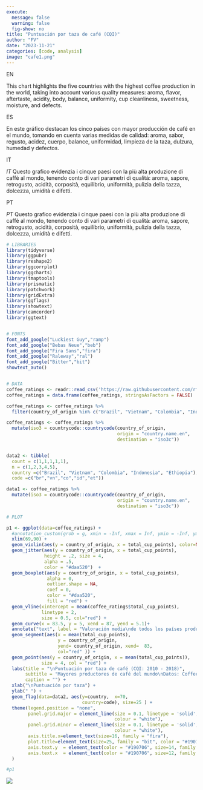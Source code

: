 ```yaml
---
execute:
  message: false
  warning: false
  fig-show: no
title: "Puntuación por taza de café (CQI)"
author: "FV"
date: "2023-11-21"
categories: [code, analysis]
image: "cafe1.png"
---
```



::: {.callout-important}
EN
::: 


 
This chart highlights the five countries with the highest coffee production in the world, taking into account various quality measures: aroma, flavor, aftertaste, acidity, body, balance, uniformity, cup cleanliness, sweetness, moisture, and defects.

::: {.callout-important}
ES
::: 

En este gráfico destacan los cinco países con mayor producción de café en el mundo, tomando en cuenta varias medidas de calidad: aroma, sabor, regusto, acidez, cuerpo, balance, uniformidad, limpieza de la taza, dulzura, humedad y defectos.

::: {.callout-important}
IT
::: 
*IT* Questo grafico evidenzia i cinque paesi con la più alta produzione di caffè al mondo, tenendo conto di vari parametri di qualità: aroma, sapore, retrogusto, acidità, corposità, equilibrio, uniformità, pulizia della tazza, dolcezza, umidità e difetti.

::: {.callout-important}
PT
::: 
*PT* Questo grafico evidenzia i cinque paesi con la più alta produzione di caffè al mondo, tenendo conto di vari parametri di qualità: aroma, sapore, retrogusto, acidità, corposità, equilibrio, uniformità, pulizia della tazza, dolcezza, umidità e difetti.

```r
# LIBRARIES
library(tidyverse)
library(ggpubr)
library(reshape2)
library(ggcorrplot)
library(ggcharts)
library(tmaptools)
library(prismatic)
library(patchwork)
library(gridExtra)
library(ggflags)
library(showtext)
library(camcorder)
library(ggtext)


# FONTS
font_add_google("Luckiest Guy","ramp")
font_add_google("Bebas Neue","beb")
font_add_google("Fira Sans","fira")
font_add_google("Raleway","ral")
font_add_google("Bitter","bit")
showtext_auto()


# DATA
coffee_ratings <- readr::read_csv('https://raw.githubusercontent.com/rfordatascience/tidytuesday/master/data/2020/2020-07-07/coffee_ratings.csv')
coffee_ratings = data.frame(coffee_ratings, stringsAsFactors = FALSE)

coffee_ratings <- coffee_ratings %>%
  filter(country_of_origin %in% c("Brazil", "Vietnam", "Colombia", "Indonesia", "Ethiopia")) 

coffee_ratings <- coffee_ratings %>%
  mutate(iso3 = countrycode::countrycode(country_of_origin,
                                         origin = "country.name.en",
                                         destination = "iso3c"))


data2 <- tibble(
  count = c(1,1,1,1,1),
  n = c(1,2,3,4,5),
  country =c("Brazil", "Vietnam", "Colombia", "Indonesia", "Ethiopia"),
  code =c("br","vn","co","id","et"))

data1 <- coffee_ratings %>%
  mutate(iso3 = countrycode::countrycode(country_of_origin,
                                         origin = "country.name.en",
                                         destination = "iso3c"))

# PLOT

p1 <- ggplot(data=coffee_ratings) + 
  #annotation_custom(grob = g, xmin = -Inf, xmax = Inf, ymin = -Inf, ymax = Inf) + 
  xlim(69,90) +
  geom_violin(aes(y = country_of_origin, x = total_cup_points), color=NA, alpha=.95 ) +
  geom_jitter(aes(y = country_of_origin, x = total_cup_points),
              height = .2, size = 4,
              alpha = .5,
              color = "#daa520")  +
  geom_boxplot(aes(y = country_of_origin, x = total_cup_points),
               alpha = 0,
               outlier.shape = NA,
               coef = 0,
               color = "#daa520",
               fill = "red") +
  geom_vline(xintercept = mean(coffee_ratings$total_cup_points),
             linetype = 2,
             size = 0.5, col="red") +
  geom_curve(x = 83.5, y = 5, xend = 87, yend = 5.1)+
  annotate("text", label = "Valoración media\nde todos los países productores", x = 87, y = 5.3, family = "fira") +
  geom_segment(aes(x = mean(total_cup_points), 
                   y = country_of_origin, 
                   yend= country_of_origin, xend=  83, 
                   col="red" )) +
  geom_point(aes(y = country_of_origin, x = mean(total_cup_points)),
             size = 4, col = "red") +
  labs(title = "\nPuntuación por taza de café (CQI: 2010 - 2018)",
       subtitle = "Mayores productores de café del mundo\nDatos: Coffee Quality Institute (CQI) 2010-2018\n\nMedidas de calidad: aroma, sabor, regusto, acidez, cuerpo, balance,\nuniformidad, limpieza de la taza, dulzura, humedad y defectos\n",
       caption = "") +
  xlab("\nPuntuación por taza") +
  ylab(" ") +
  geom_flag(data=data2, aes(y=country,  x=70,
                            country=code), size=25 ) +
  theme(legend.position = "none",
        panel.grid.major = element_line(size = 0.1, linetype = 'solid',
                                        colour = "white"), 
        panel.grid.minor = element_line(size = 0.1, linetype = 'solid',
                                        colour = "white"),
        axis.title.x=element_text(size=16, family = "fira"),
        plot.title=element_text(size=25, family = "bit", color = "#190706"),
        axis.text.y  = element_text(color = "#190706", size=14, family = "fira"),
        axis.text.x  = element_text(color = "#190706", size=12, family = "fira"),
  )

#p1
```


![](cafe1.png)
